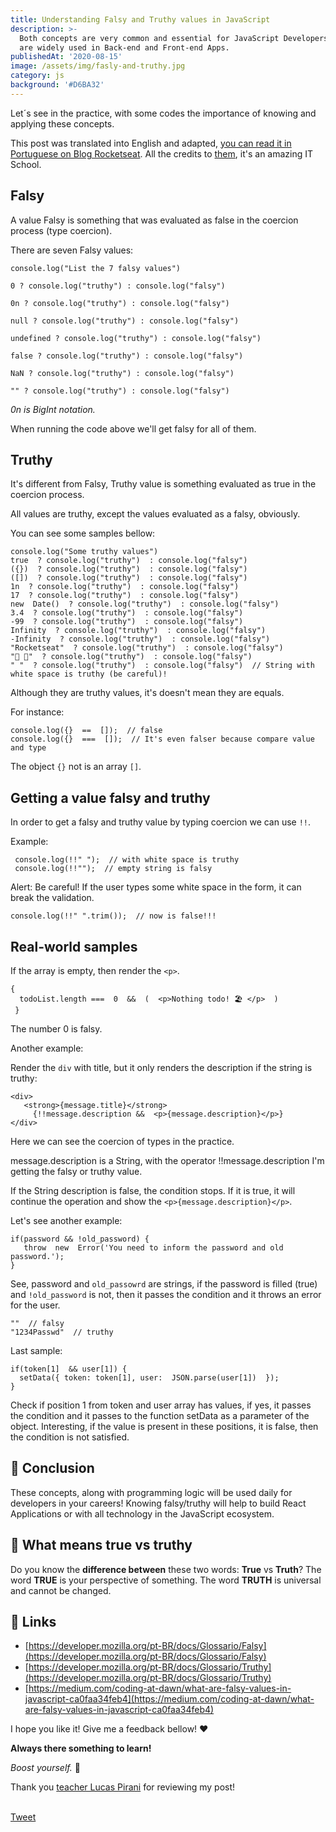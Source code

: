 ```yaml
---
title: Understanding Falsy and Truthy values in JavaScript
description: >-
  Both concepts are very common and essential for JavaScript Developers. They
  are widely used in Back-end and Front-end Apps.
publishedAt: '2020-08-15'
image: /assets/img/fasly-and-truthy.jpg
category: js
background: '#D6BA32'
---
```


Let´s see in the practice, with some codes the importance of knowing and applying these concepts.

This post was translated into English and adapted, [you can read it in Portuguese on Blog Rocketseat](https://blog.rocketseat.com.br/entendendo-falsy-e-truthy-no-javascript/). All the credits to [them](https://rocketseat.com.br/), it's an amazing IT School.

## Falsy

A value Falsy is something that was evaluated as false in the coercion process (type coercion).

There are seven Falsy values:

```
console.log("List the 7 falsy values")

0 ? console.log("truthy") : console.log("falsy")

0n ? console.log("truthy") : console.log("falsy")

null ? console.log("truthy") : console.log("falsy")

undefined ? console.log("truthy") : console.log("falsy")

false ? console.log("truthy") : console.log("falsy")

NaN ? console.log("truthy") : console.log("falsy")

"" ? console.log("truthy") : console.log("falsy")
```

_0n is BigInt notation._

When running the code above we'll get falsy for all of them.

## Truthy

It's different from Falsy, Truthy value is something evaluated as true in the coercion process.

All values are truthy, except the values evaluated as a falsy, obviously.

You can see some samples bellow:

```
console.log("Some truthy values")
true  ? console.log("truthy")  : console.log("falsy")
({})  ? console.log("truthy")  : console.log("falsy")
([])  ? console.log("truthy")  : console.log("falsy")
1n  ? console.log("truthy")  : console.log("falsy")
17  ? console.log("truthy")  : console.log("falsy")
new  Date()  ? console.log("truthy")  : console.log("falsy")
3.4  ? console.log("truthy")  : console.log("falsy")
-99  ? console.log("truthy")  : console.log("falsy")
Infinity  ? console.log("truthy")  : console.log("falsy")
-Infinity  ? console.log("truthy")  : console.log("falsy")
"Rocketseat"  ? console.log("truthy")  : console.log("falsy")
"🚀 💺"  ? console.log("truthy")  : console.log("falsy")
" "  ? console.log("truthy")  : console.log("falsy")  // String with white space is truthy (be careful)!
```

Although they are truthy values, it's doesn't mean they are equals.

For instance:

```
console.log({}  ==  []);  // false
console.log({}  ===  []);  // It's even falser because compare value and type
```

The object `{}` not is an array `[]`.

## Getting a value falsy and truthy

In order to get a falsy and truthy value by typing coercion we can use `!!`.

Example:

```
 console.log(!!" ");  // with white space is truthy
 console.log(!!"");  // empty string is falsy
```

Alert: Be careful! If the user types some white space in the form, it can break the validation.

```
console.log(!!" ".trim());  // now is false!!!
```

## Real-world samples

If the array is empty, then render the `<p>`.

```
{
  todoList.length ===  0  &&  (  <p>Nothing todo! 🏖️ </p>  )
 }
```

The number 0 is falsy.

Another example:

Render the `div` with title, but it only renders the description if the string is truthy:

```
<div>
   <strong>{message.title}</strong>
     {!!message.description &&  <p>{message.description}</p>}
</div>

```

Here we can see the coercion of types in the practice.

message.description is a String, with the operator !!message.description I'm getting the falsy or truthy value.

If the String description is false, the condition stops. If it is true, it will continue the operation and show the `<p>{message.description}</p>`.

Let's see another example:

```
if(password && !old_password) {
   throw  new  Error('You need to inform the password and old password.');
}
```

See, password and `old_passowrd` are strings, if the password is filled (true) and `!old_password` is not, then it passes the condition and it throws an error for the user.

```
""  // falsy
"1234Passwd"  // truthy
```

Last sample:

```
if(token[1]  && user[1]) {
  setData({ token: token[1], user:  JSON.parse(user[1])  });
}
```

Check if position 1 from token and user array has values, if yes, it passes the condition and it passes to the function setData as a parameter of the object.
Interesting, if the value is present in these positions, it is false, then the condition is not satisfied.

## 🏁 Conclusion

These concepts, along with programming logic will be used daily for developers in your careers! Knowing falsy/truthy will help to build React Applications or with all technology in the JavaScript ecosystem.

## 🗽 What means true vs truthy

Do you know the **difference between** these two words: **True** vs **Truth**? The word **TRUE** is your perspective of something. The word **TRUTH** is universal and cannot be changed.

## 🔗 Links

- [https://developer.mozilla.org/pt-BR/docs/Glossario/Falsy](https://developer.mozilla.org/pt-BR/docs/Glossario/Falsy)
- [https://developer.mozilla.org/pt-BR/docs/Glossario/Truthy](https://developer.mozilla.org/pt-BR/docs/Glossario/Truthy)
- [https://medium.com/coding-at-dawn/what-are-falsy-values-in-javascript-ca0faa34feb4](https://medium.com/coding-at-dawn/what-are-falsy-values-in-javascript-ca0faa34feb4)

I hope you like it! Give me a feedback bellow! ♥️

**Always there something to learn!**

_Boost yourself._ 🚀

Thank you [teacher Lucas Pirani](https://www.instagram.com/teacher_lucas_pirani/) for reviewing my post!

<section
  style={{
    display: 'flex',
    flexDirection: 'column',
    alignItems: 'center',
    justifyContent: 'center',
  }}
>
  <br />
  <a
    href="https://twitter.com/share?ref_src=twsrc%5Etfw"
    className="twitter-share-button"
    data-show-count="false"
  >
    Tweet
  </a>
</section>
